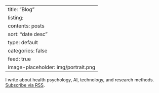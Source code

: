 
---
title: "Blog"
listing:
  contents: posts
  sort: "date desc"
  type: default
  categories: false
  feed: true
  image-placeholder: img/portrait.png
---

I write about health psychology, AI, technology, and research methods. [Subscribe via RSS](blog.xml).